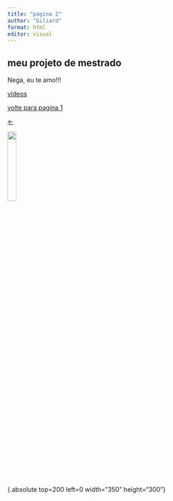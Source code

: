 ```yaml
---
title: "página 2"
author: "Giliard"
format: html
editor: visual
---
```


## meu projeto de mestrado

Nega, eu te amo!!!

[vídeos](pagina3.html)

[volte para pagina 1](index.html)

[<-](index.html)

[![](seta.png){.absolute width=20%}](index.html)



{.absolute top=200 left=0 width="350" height="300"}